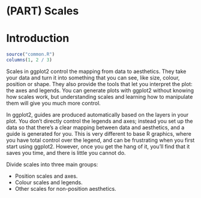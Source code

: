 # (PART) Scales {-}

# Introduction {#scales .unnumbered}

```r
source("common.R")
columns(1, 2 / 3)
```

\index{Scales}

Scales in ggplot2 control the mapping from data to aesthetics. They take your data and turn it into something that you can see, like size, colour, position or shape. They also provide the tools that let you interpret the plot: the axes and legends. You can generate plots with ggplot2 without knowing how scales work, but understanding scales and learning how to manipulate them will give you much more control.

In ggplot2, guides are produced automatically based on the layers in your plot. You don't directly control the legends and axes; instead you set up the data so that there's a clear mapping between data and aesthetics, and a guide is generated for you. This is very different to base R graphics, where you have total control over the legend, and can be frustrating when you first start using ggplot2. However, once you get the hang of it, you'll find that it saves you time, and there is little you cannot do.

Divide scales into three main groups:

* Position scales and axes.
* Colour scales and legends.
* Other scales for non-position aesthetics.



